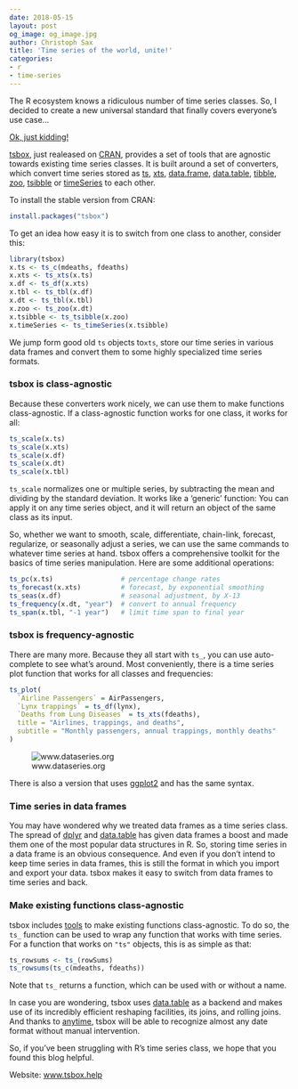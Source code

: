 ```yaml
---
date: 2018-05-15
layout: post
og_image: og_image.jpg
author: Christoph Sax
title: 'Time series of the world, unite!'
categories:
- r
- time-series
---
```


The R ecosystem knows a ridiculous
number  of time series classes. So, I
decided to create a new universal standard that finally covers everyone's use
case...


[Ok, just kidding!](https://xkcd.com/927)


[tsbox](https://www.tsbox.help/), just realeased on [CRAN](https://cran.r-project.org/package=tsbox), provides a set of
tools that are agnostic towards existing time series classes. It is built
around a set of converters, which convert time series stored as [ts](https://www.rdocumentation.org/packages/stats/versions/3.5.0/topics/ts), [xts](https://cran.r-project.org/package=xts),
[data.frame](https://rdrr.io/r/base/data.frame.html), [data.table](https://cran.r-project.org/package=data.table), [tibble](http://tibble.tidyverse.org/), [zoo](https://cran.r-project.org/package=zoo), [tsibble](https://tsibble.tidyverts.org/) or
[timeSeries](https://cran.r-project.org/package=timeSeries) to each other.

To install the stable version from CRAN:

```r
install.packages("tsbox")
```

To get an idea how easy it is to switch from one class to another, consider
this:

```r
library(tsbox)
x.ts <- ts_c(mdeaths, fdeaths)
x.xts <- ts_xts(x.ts)
x.df <- ts_df(x.xts)
x.tbl <- ts_tbl(x.df)
x.dt <- ts_tbl(x.tbl)
x.zoo <- ts_zoo(x.dt)
x.tsibble <- ts_tsibble(x.zoo)
x.timeSeries <- ts_timeSeries(x.tsibble)
```

We jump form good old `ts` objects to`xts`, store our time series in various
data frames and convert them to some highly specialized time series formats.

### tsbox is class-agnostic

Because these converters work nicely, we can use them to make functions
class-agnostic. If a class-agnostic function works for one class, it works for
all:

```r
ts_scale(x.ts)
ts_scale(x.xts)
ts_scale(x.df)
ts_scale(x.dt)
ts_scale(x.tbl)
```

`ts_scale` normalizes one or multiple series, by subtracting the mean and
dividing by the standard deviation. It works like a 'generic' function: You can
apply it on any time series object, and it will return an object of the same
class as its input.

So, whether we want to smooth, scale, differentiate, chain-link, forecast,
regularize, or seasonally adjust a series, we can use the same commands to
whatever time series at hand. tsbox offers a comprehensive toolkit for the
basics of time series manipulation. Here are some additional operations:

```r
ts_pc(x.ts)                 # percentage change rates
ts_forecast(x.xts)          # forecast, by exponential smoothing
ts_seas(x.df)               # seasonal adjustment, by X-13
ts_frequency(x.dt, "year")  # convert to annual frequency
ts_span(x.tbl, "-1 year")   # limit time span to final year
```

### tsbox is frequency-agnostic

There are many more. Because they all start with `ts_`, you can use
auto-complete to see what's around. Most conveniently, there is a time series
plot function that works for all classes and frequencies:

```r
ts_plot(
  `Airline Passengers` = AirPassengers,
  `Lynx trappings` = ts_df(lynx),
  `Deaths from Lung Diseases` = ts_xts(fdeaths),
  title = "Airlines, trappings, and deaths",
  subtitle = "Monthly passengers, annual trappings, monthly deaths"
)
```

![www.dataseries.org](unnamed-chunk-2-1.png "Illustration")

There is also a version that uses
[ggplot2](https://CRAN.R-project.org/package=ggplot2) and has the same syntax.


### Time series in data frames

You may have wondered why we treated data frames as a time series class. The
spread of [dplyr](https://CRAN.R-project.org/package=dplyr) and
[data.table](https://CRAN.R-project.org/package=data.table) has given data
frames a boost and made them one of the most popular data structures in R. So,
storing time series in a data frame is an obvious consequence. And even if you
don't intend to keep time series in data frames, this is still the format in
which you import and export your data. tsbox makes it easy to switch from data
frames to time series and back.


### Make existing functions class-agnostic

tsbox includes [tools](https://www.tsbox.help/articles/ts-functions.html) to
make existing functions class-agnostic. To do so, the `ts_` function can be used
to wrap any function that works with time series. For a function that works on
`"ts"` objects, this is as simple as that:

```r
ts_rowsums <- ts_(rowSums)
ts_rowsums(ts_c(mdeaths, fdeaths))
```

Note that `ts_` returns a function, which can be used with or without a name.

In case you are wondering, tsbox uses
[data.table](https://CRAN.R-project.org/package=data.table) as a backend and
makes use of its incredibly efficient reshaping facilities, its joins, and
rolling joins. And thanks to
[anytime](https://cran.r-project.org/package=anytime), tsbox will be able to
recognize almost any date format without manual intervention.

So, if you’ve been struggling with R’s time series class, we hope that you found this blog helpful.

Website: [www.tsbox.help](https://www.tsbox.help)
